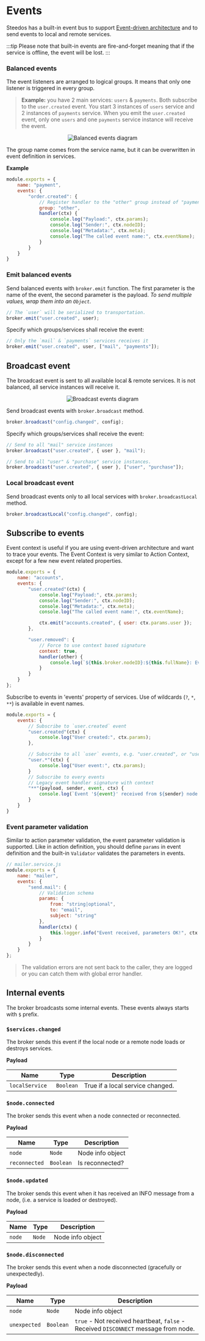 # Events

Steedos has a built-in event bus to support [Event-driven architecture](http://microservices.io/patterns/data/event-driven-architecture.html) and to send events to local and remote services. 

:::tip
Please note that built-in events are fire-and-forget meaning that if the service is offline, the event will be lost.
:::

### Balanced events
The event listeners are arranged to logical groups. It means that only one listener is triggered in every group.

> **Example:** you have 2 main services: `users` & `payments`. Both subscribe to the `user.created` event. You start 3 instances of `users` service and 2 instances of `payments` service. When you emit the `user.created` event, only one `users` and one `payments` service instance will receive the event.

<div align="center">
    <img src="https://moleculer.services/docs/0.14/assets/balanced-events.gif" alt="Balanced events diagram" />
</div>

The group name comes from the service name, but it can be overwritten in event definition in services.

**Example**
```js
module.exports = {
    name: "payment",
    events: {
        "order.created": {
            // Register handler to the "other" group instead of "payment" group.
            group: "other",
            handler(ctx) {
                console.log("Payload:", ctx.params);
                console.log("Sender:", ctx.nodeID);
                console.log("Metadata:", ctx.meta);
                console.log("The called event name:", ctx.eventName);
            }
        }
    }
}
```

### Emit balanced events
Send balanced events with `broker.emit` function. The first parameter is the name of the event, the second parameter is the payload. 
_To send multiple values, wrap them into an `Object`._

```js
// The `user` will be serialized to transportation.
broker.emit("user.created", user);
```

Specify which groups/services shall receive the event:
```js
// Only the `mail` & `payments` services receives it
broker.emit("user.created", user, ["mail", "payments"]);
```

## Broadcast event
The broadcast event is sent to all available local & remote services. It is not balanced, all service instances will receive it.

<div align="center">
    <img src="https://moleculer.services/docs/0.14/assets/broadcast-events.gif" alt="Broadcast events diagram" />
</div>

Send broadcast events with `broker.broadcast` method.
```js
broker.broadcast("config.changed", config);
```

Specify which groups/services shall receive the event:
```js
// Send to all "mail" service instances
broker.broadcast("user.created", { user }, "mail");

// Send to all "user" & "purchase" service instances.
broker.broadcast("user.created", { user }, ["user", "purchase"]);
```

### Local broadcast event
Send broadcast events only to all local services with `broker.broadcastLocal` method.
```js
broker.broadcastLocal("config.changed", config);
```

## Subscribe to events

Event context is useful if you are using event-driven architecture and want to trace your events. The Event Context is very similar to Action Context, except for a few new event related properties. 

```js
module.exports = {
    name: "accounts",
    events: {
        "user.created"(ctx) {
            console.log("Payload:", ctx.params);
            console.log("Sender:", ctx.nodeID);
            console.log("Metadata:", ctx.meta);
            console.log("The called event name:", ctx.eventName);

            ctx.emit("accounts.created", { user: ctx.params.user });
        },

        "user.removed": {
            // Force to use context based signature
            context: true,
            handler(other) {
                console.log(`${this.broker.nodeID}:${this.fullName}: Event '${other.eventName}' received. Payload:`, other.params, other.meta);
            }
        }
    }
};
```


Subscribe to events in 'events' property of services. Use of wildcards (`?`, `*`, `**`) is available in event names.

```js
module.exports = {
    events: {
        // Subscribe to `user.created` event
        "user.created"(ctx) {
            console.log("User created:", ctx.params);
        },

        // Subscribe to all `user` events, e.g. "user.created", or "user.removed"
        "user.*"(ctx) {
            console.log("User event:", ctx.params);
        }
        // Subscribe to every events
        // Legacy event handler signature with context
        "**"(payload, sender, event, ctx) {
            console.log(`Event '${event}' received from ${sender} node:`, payload);
        }
    }
}
```

### Event parameter validation

Similar to action parameter validation, the event parameter validation is supported.
Like in action definition, you should define `params` in event definition and the built-in `Validator` validates the parameters in events.

```js
// mailer.service.js
module.exports = {
    name: "mailer",
    events: {
        "send.mail": {
            // Validation schema
            params: {
                from: "string|optional",
                to: "email",
                subject: "string"
            },
            handler(ctx) {
                this.logger.info("Event received, parameters OK!", ctx.params);
            }
        }
    }
};
```
>The validation errors are not sent back to the caller, they are logged or you can catch them with global error handler.

## Internal events
The broker broadcasts some internal events. These events always starts with `$` prefix.

### `$services.changed`
The broker sends this event if the local node or a remote node loads or destroys services.

**Payload**

| Name | Type | Description |
| ---- | ---- | ----------- |
| `localService ` | `Boolean` | True if a local service changed. |

### `$node.connected`
The broker sends this event when a node connected or reconnected.

**Payload**

| Name | Type | Description |
| ---- | ---- | ----------- |
| `node` | `Node` | Node info object |
| `reconnected` | `Boolean` | Is reconnected? |

### `$node.updated`
The broker sends this event when it has received an INFO message from a node, (i.e. a service is loaded or destroyed).

**Payload**

| Name | Type | Description |
| ---- | ---- | ----------- |
| `node` | `Node` | Node info object |

### `$node.disconnected`
The broker sends this event when a node disconnected (gracefully or unexpectedly).

**Payload**

| Name | Type | Description |
| ---- | ---- | ----------- |
| `node` | `Node` | Node info object |
| `unexpected` | `Boolean` | `true` - Not received heartbeat, `false` - Received `DISCONNECT` message from node. |

